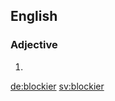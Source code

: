 ==English==

===Adjective===
{{head|en|adjective comparative form}}

# {{en-comparative of|blocky}}

[[de:blockier]]
[[sv:blockier]]